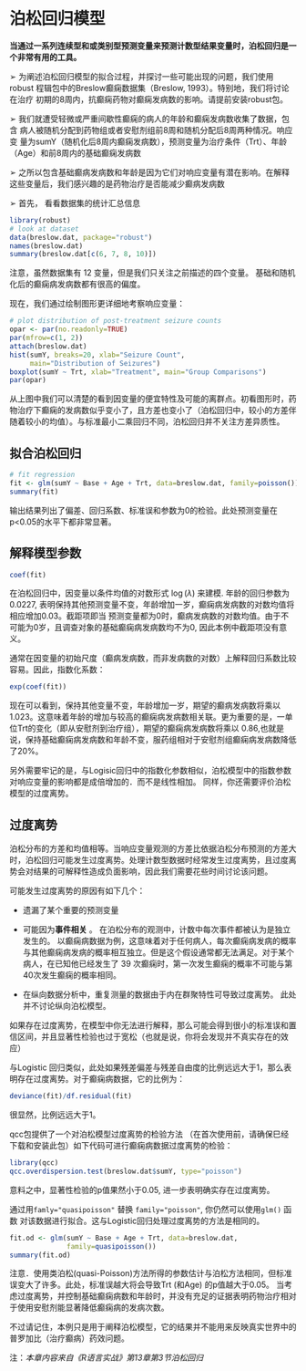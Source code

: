 

# **泊松回归模型**

**当通过一系列连续型和或类别型预测变量来预测计数型结果变量时，泊松回归是一个非常有用的工具。**

➢ 为阐述泊松回归模型的拟合过程，并探讨一些可能出现的问题，我们使用robust
程辑包中的Breslow癫痫数据集（Breslow, 1993）。特别地，我们将讨论在治疗
初期的8周内，抗癫痫药物对癫痫发病数的影响。请提前安装robust包。

➢ 我们就遭受轻微或严重间歇性癫痫的病人的年龄和癫痫发病数收集了数据，包含
病人被随机分配到药物组或者安慰剂组前8周和随机分配后8周两种情况。响应变
量为sumY（随机化后8周内癫痫发病数），预测变量为治疗条件（Trt）、年龄
（Age）和前8周内的基础癫痫发病数

➢ 之所以包含基础癫病发病数和年龄是因为它们对响应变量有潜在影响。在解释这些变量后，我们感兴趣的是药物治疗是否能减少癫病发病数

➢ 首先， 看看数据集的统计汇总信息

```r
library(robust)
# look at dataset
data(breslow.dat, package="robust")
names(breslow.dat)
summary(breslow.dat[c(6, 7, 8, 10)])
```

注意，虽然数据集有 12 变量，但是我们只关注之前描述的四个变量。 基础和随机化后的癫痫病发病数都有很高的偏度。 

现在，我们通过绘制图形更详细地考察响应变量：

```r
# plot distribution of post-treatment seizure counts
opar <- par(no.readonly=TRUE)
par(mfrow=c(1, 2))
attach(breslow.dat)
hist(sumY, breaks=20, xlab="Seizure Count",
     main="Distribution of Seizures")
boxplot(sumY ~ Trt, xlab="Treatment", main="Group Comparisons")
par(opar)
```


从上图中我们可以清楚的看到因变量的便宜特性及可能的离群点。初看图形时，药物治疗下癫痫的发病数似乎变小了，且方差也变小了（泊松回归中，较小的方差伴随着较小的均值）。与标准最小二乘回归不同，泊松回归并不关注方差异质性。

## 拟合泊松回归

```r
# fit regression
fit <- glm(sumY ~ Base + Age + Trt, data=breslow.dat, family=poisson())
summary(fit)
```


输出结果列出了偏差、回归系数、标准误和参数为0的检验。此处预测变量在 p<0.05的水平下都非常显著。

## 解释模型参数

```r
coef(fit)
```

在泊松回归中，因变量以条件均值的对数形式 $\log (\lambda)$ 来建模. 
年龄的回归参数为0.0227,
表明保持其他预测变量不变，年龄增加一岁，癫痫病发病数的对数均值将相应增加0.03。截距项即当
预测变量都为0时，癫病发病数的对数均值。由于不可能为0岁，且调查对象的基础癫痫病发病数均不为0, 因此本例中截距项没有意义。

通常在因变量的初始尺度（癫病发病数，而非发病数的对数）上解释回归系数比较容易。因此，指数化系数：

```r
exp(coef(fit))
```

现在可以看到，保持其他变量不变，年龄增加一岁，期望的癫病发病数将乘以 1.023。这意味着年龄的增加与较高的癫痫病发病数相关联。更为重要的是，一单位Trt的变化（即从安慰剂到治疗组），期望的癫痫病发病数将乘以 0.86,也就是说，保持基础癫痫病发病数和年龄不变，服药组相对于安慰剂组癫痫病发病数降低了20%。

另外需要牢记的是，与Logisic回归中的指数化参数相似，泊松模型中的指数参数对响应变量的影响都是成倍增加的．而不是线性相加。 同样，你还需要评价泊松模型的过度离势。

## 过度离势

泊松分布的方差和均值相等。当响应变量观测的方差比依据泊松分布预测的方差大时，泊松回归可能发生过度离势。处理计数型数据时经常发生过度离势，且过度离势会对结果的可解释性造成负面影响，因此我们需要花些时间讨论该问题。

可能发生过度离势的原因有如下几个：

- 遗漏了某个重要的预测变量

- 可能因为**事件相关** 。
在泊松分布的观测中，计数中每次事件都被认为是独立发生的。
以癫痫病数据为例，这意味着对于任何病人，每次癫痫病发病的概率与其他癫痫病发病的概率相互独立。但是这个假设通常都无法满足。对于某个病人，在已知他已经发生了 39 次癫痫时，第一次发生癫痫的概率不可能与第40次发生癫痫的概率相同。

- 在纵向数据分析中，重复测量的数据由于内在群聚特性可导致过度离势。 此处并不讨论纵向泊松模型。

如果存在过度离势，在模型中你无法进行解释，那么可能会得到很小的标准误和置信区间，并且显著性检验也过于宽松（也就是说，你将会发现并不真实存在的效应）

与Logistic 回归类似，此处如果残差偏差与残差自由度的比例远远大于1，那么表明存在过度离势。对于癫痫病数据，它的比例为：

```r
deviance(fit)/df.residual(fit)
```

很显然，比例远远大于1。

qcc包提供了一个对泊松模型过度离势的检验方法 （在首次使用前，请确保巳经下载和安装此包）如下代码可进行癫痫病数据过度离势的检验：

```r
library(qcc)
qcc.overdispersion.test(breslow.dat$sumY, type="poisson")
```


意料之中，显著性检验的p值果然小于0.05, 进一步表明确实存在过度离势。

通过用`famly="quasipoisson"` 替换 `family="poisson"`, 你仍然可以使用`glm()` 函数
对该数据进行拟合。这与Logistic回归处理过度离势的方法是相同的。

```r
fit.od <- glm(sumY ~ Base + Age + Trt, data=breslow.dat,
              family=quasipoisson())
summary(fit.od)
```


注意．使用类泊松(quasi-Poisson)方法所得的参数估计与泊松方法相同，但标准误变大了许多。此处，标准误越大将会导致Trt (和Age) 的p值越大于0.05。 
当考虑过度离势，并控制基础癫痫病数和年龄时，并没有充足的证据表明药物治疗相对于使用安慰剂能显著降低癫痫病的发病次数。

不过请记住，本例只是用于阐释泊松模型，它的结果并不能用来反映真实世界中的普罗加比（治疗癫病）药效问题。

注：*本章内容来自《R语言实战》第13章第3节泊松回归*




